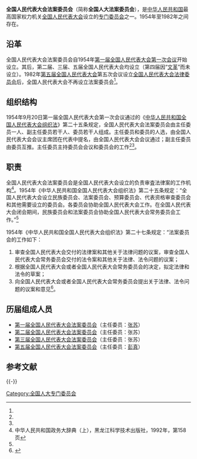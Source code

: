 {{Pathnav|全国人民代表大会|全国人民代表大会专门委员会}}
{{Infobox PRCG
|机构名称=全国人民代表大会法案委员会
|标志1=National Emblem of the People's Republic of China.svg
|授权法源=[[五四宪法|中华人民共和国宪法]]
|组织法规=[[中华人民共和国全国人民代表大会组织法|中华人民共和国全国人民代表大会组织法]]
|组织上级=[[全国人民代表大会|全国人民代表大会]]
|业务上级=[[全国人民代表大会|全国人民代表大会]]<br />[[全国人民代表大会常务委员会|全国人民代表大会常务委员会]]（全国人大闭会期间）
|行政级别=正部级
|机构类型=[[全国人民代表大会专门委员会|全国人民代表大会专门委员会]]
|地址1=[[北京市|北京市]]
|成立时间=1954年
|撤销时间=1982年
}}
'''全国人民代表大会法案委员会'''（简称'''全国人大法案委员会'''），是[[中华人民共和国|中华人民共和国]]最高国家权力机关[[全国人民代表大会|全国人民代表大会]]设立的[[全国人民代表大会专门委员会|专门委员会]]之一。1954年至1982年之间存在。

==沿革==
全国人民代表大会法案委员会自1954年[[第一届全国人民代表大会第一次会议|第一届全国人民代表大会第一次会议]]开始设立。其后，第二届、三届、五届全国人民代表大会均设立（第四届因“[[文革|文革]]”而未设立）。1982年[[第五届全国人民代表大会|第五届全国人民代表大会]]第五次会议设立[[全国人民代表大会法律委员会|全国人民代表大会法律委员会]]后，全国人民代表大会不再设立法案委员会<ref name=hlj/>。

==组织结构==
1954年9月20日第一届全国人民代表大会第一次会议通过的《[[中华人民共和国全国人民代表大会组织法|中华人民共和国全国人民代表大会组织法]]》第二十五条规定，全国人民代表大会法案委员会由主任委员一人、副主任委员若干人、委员若干人组成。主任委员和委员的人选，由全国人民代表大会会议主席团在代表中提名，由全国人民代表大会会议通过；副主任委员由委员互推。主任委员主持委员会会议和委员会的工作<ref name=hlj/><ref name=rmw/>。

==职责==
全国人民代表大会法案委员会是全国人民代表大会设立的负责审査法律案的工作机构<ref name=hlj>中华人民共和国政务大辞典（上），黑龙江科学技术出版社，1992年，第158页</ref>。1954年《中华人民共和国全国人民代表大会组织法》第二十五条规定：“全国人民代表大会设立民族委员会、法案委员会、预算委员会、代表资格审查委员会和其他需要设立的委员会。各委员会协助全国人民代表大会工作。在全国人民代表大会闭会期间，民族委员会和法案委员会协助全国人民代表大会常务委员会工作。”<ref name=rmw/>

1954年《中华人民共和国全国人民代表大会组织法》第二十七条规定：“法案委员会的工作如下：
#审查全国人民代表大会交付的法律案和其他关于法律问题的议案，审查全国人民代表大会常务委员会交付的法令案和其他关于法律、法令问题的议案；
#根据全国人民代表大会或者全国人民代表大会常务委员会的决定，拟定法律和法令的草案；
#向全国人民代表大会或者全国人民代表大会常务委员会提出关于法律、法令问题的议案和意见<ref name=rmw>{{Cite web  |url =http://www.npc.gov.cn/wxzl/wxzl/2000-12/10/content_4265.htm  |title =中华人民共和国全国人民代表大会组织法  |author =  |date =2000-12-10  |publisher =中国人大网  |language =  |accessdate =  |quote =  |archive-date =2018-09-29  |archive-url =https://web.archive.org/web/20180929110449/http://www.npc.gov.cn/wxzl/wxzl/2000-12/10/content_4265.htm  |dead-url =no  }}</ref>。

==历届组成人员==
*[[第一届全国人民代表大会各专门委员会#法案委员会|第一届全国人民代表大会法案委员会]]（主任委员：[[张苏|张苏]]）
*[[第二届全国人民代表大会各专门委员会#法案委员会|第二届全国人民代表大会法案委员会]]（主任委员：张苏）
*[[第三届全国人民代表大会各专门委员会#法案委员会|第三届全国人民代表大会法案委员会]]（主任委员：张苏）
*[[第五届全国人民代表大会各专门委员会#法案委员会|第五届全国人民代表大会法案委员会]]（主任委员：[[彭真|彭真]]）

==参考文献==
{{reflist}}

{{-}}
{{NPC}}
[[Category:全国人大专门委员会|Category:全国人大专门委员会]]